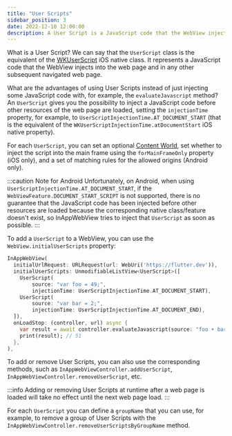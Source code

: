 ```yaml
---
title: "User Scripts"
sidebar_position: 3
date: 2022-12-10 12:00:00
description: A User Script is a JavaScript code that the WebView injects into the web page and in any other subsequent navigated web page.
---
```



<head>
  <title>Javascript User Scripts | {config.title}</title>
</head>

What is a User Script? We can say that the `UserScript` class is the equivalent of the [WKUserScript](https://developer.apple.com/documentation/webkit/wkuserscript) iOS native class.
It represents a JavaScript code that the WebView injects into the web page and in any other subsequent navigated web page.

What are the advantages of using User Scripts instead of just injecting some JavaScript code with, for example, the `evaluateJavascript` method?
An `UserScript` gives you the possibility to inject a JavaScript code before other resources of the web page are loaded, setting the `injectionTime` property, for example, to `UserScriptInjectionTime.AT_DOCUMENT_START` (that is the equivalent of the `WKUserScriptInjectionTime.atDocumentStart` iOS native property).

For each `UserScript`, you can set an optional [Content World](/docs/webview/javascript/content-worlds/), set whether to inject the script into the main frame using the `forMainFrameOnly` property (iOS only), and a set of matching rules for the allowed origins (Android only).

:::caution Note for Android
  Unfortunately, on Android, when using `UserScriptInjectionTime.AT_DOCUMENT_START`, if the `WebViewFeature.DOCUMENT_START_SCRIPT` is not supported, there is no guarantee that the JavaScript code has been injected before other resources are loaded because the corresponding native class/feature doesn't exist, so InAppWebView tries to inject that `UserScript` as soon as possible.
:::

To add a `UserScript` to a WebView, you can use the `WebView.initialUserScripts` property:
```dart
InAppWebView(
  initialUrlRequest: URLRequest(url: WebUri('https://flutter.dev')),
  initialUserScripts: UnmodifiableListView<UserScript>([
    UserScript(
        source: "var foo = 49;",
        injectionTime: UserScriptInjectionTime.AT_DOCUMENT_START),
    UserScript(
        source: "var bar = 2;",
        injectionTime: UserScriptInjectionTime.AT_DOCUMENT_END),
  ]),
  onLoadStop: (controller, url) async {
    var result = await controller.evaluateJavascript(source: "foo + bar");
    print(result); // 51
  },
),
```

To add or remove User Scripts, you can also use the corresponding methods, such as `InAppWebViewController.addUserScript`, `InAppWebViewController.removeUserScript`, etc.

:::info
  Adding or removing User Scripts at runtime after a web page is loaded will take no effect until the next web page load.
:::

For each `UserScript` you can define a `groupName` that you can use, for example, to remove a group of User Scripts with the `InAppWebViewController.removeUserScriptsByGroupName` method.
